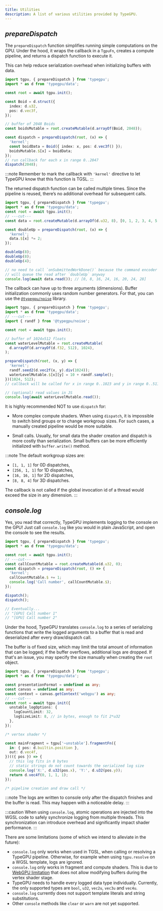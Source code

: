 ```yaml
---
title: Utilities
description: A list of various utilities provided by TypeGPU.
---
```


## *prepareDispatch*

The `prepareDispatch` function simplifies running simple computations on the GPU.
Under the hood, it wraps the callback in a `TgpuFn`, creates a compute pipeline, and returns a dispatch function to execute it.

This can help reduce serialization overhead when initializing buffers with data.

```ts twoslash
import tgpu, { prepareDispatch } from 'typegpu';
import * as d from 'typegpu/data';

const root = await tgpu.init();

const Boid = d.struct({
  index: d.u32,
  pos: d.vec3f,
});

// buffer of 2048 Boids
const boidsMutable = root.createMutable(d.arrayOf(Boid, 2048));

const dispatch = prepareDispatch(root, (x) => {
  'kernel';
  const boidData = Boid({ index: x, pos: d.vec3f() });
  boidsMutable.$[x] = boidData;
});
// run callback for each x in range 0..2047
dispatch(2048);
```

:::note
Remember to mark the callback with `'kernel'` directive to let TypeGPU know that this function is TGSL.
:::

The returned dispatch function can be called multiple times.
Since the pipeline is reused, there’s no additional overhead for subsequent calls.

```ts twoslash
import tgpu, { prepareDispatch } from 'typegpu';
import * as d from 'typegpu/data';
const root = await tgpu.init();
// ---cut---
const data = root.createMutable(d.arrayOf(d.u32, 8), [0, 1, 2, 3, 4, 5, 6, 7]);

const doubleUp = prepareDispatch(root, (x) => {
  'kernel';
  data.$[x] *= 2;
});

doubleUp(8);
doubleUp(8);
doubleUp(4);

// no need to call `onSubmittedWorkDone()` because the command encoder
// will queue the read after `doubleUp` anyway
console.log(await data.read()); // [0, 8, 16, 24, 16, 20, 24, 28]
```

The callback can have up to three arguments (dimensions).
Buffer initialization commonly uses random number generators.
For that, you can use the [`@typegpu/noise`](TypeGPU/ecosystem/typegpu-noise) library.

```ts twoslash
import tgpu, { prepareDispatch } from 'typegpu';
import * as d from 'typegpu/data';
// ---cut---
import { randf } from '@typegpu/noise';

const root = await tgpu.init();

// buffer of 1024x512 floats
const waterLevelMutable = root.createMutable(
  d.arrayOf(d.arrayOf(d.f32, 512), 1024),
);

prepareDispatch(root, (x, y) => {
  'kernel';
  randf.seed2(d.vec2f(x, y).div(1024));
  waterLevelMutable.$[x][y] = 10 + randf.sample();
})(1024, 512);
// callback will be called for x in range 0..1023 and y in range 0..511

// (optional) read values in JS
console.log(await waterLevelMutable.read());
```

It is highly recommended NOT to use `dispatch` for:

- More complex compute shaders.
When using `dispatch`, it is impossible to switch bind groups or to change workgroup sizes.
For such cases, a manually created pipeline would be more suitable.

- Small calls.
Usually, for small data the shader creation and dispatch is more costly than serialization.
Small buffers can be more efficiently initialized with `buffer.write()` method.

:::note
The default workgroup sizes are:

- `[1, 1, 1]` for 0D dispatches,
- `[256, 1, 1]` for 1D dispatches,
- `[16, 16, 1]` for 2D dispatches,
- `[8, 8, 4]` for 3D dispatches.

The callback is not called if the global invocation id of a thread would exceed the size in any dimension.
:::

## *console.log*

Yes, you read that correctly, TypeGPU implements logging to the console on the GPU!
Just call `console.log` like you would in plain JavaScript, and open the console to see the results.

```ts twoslash
import tgpu, { prepareDispatch } from 'typegpu';
import * as d from 'typegpu/data';

const root = await tgpu.init();
// ---cut---
const callCountMutable = root.createMutable(d.u32, 0);
const dispatch = prepareDispatch(root, () => {
  'kernel';
  callCountMutable.$ += 1;
  console.log('Call number', callCountMutable.$);
});

dispatch(); 
dispatch();

// Eventually...
// "[GPU] Call number 1"
// "[GPU] Call number 2"
```

Under the hood, TypeGPU translates `console.log` to a series of serializing functions that write the logged arguments to a buffer that is read and deserialized after every draw/dispatch call.

The buffer is of fixed size, which may limit the total amount of information that can be logged; if the buffer overflows, additional logs are dropped.
If that's an issue, you may specify the size manually when creating the `root` object.

```ts twoslash
import tgpu, { prepareDispatch } from 'typegpu';
import * as d from 'typegpu/data';

const presentationFormat = undefined as any;
const canvas = undefined as any;
const context = canvas.getContext('webgpu') as any;
// ---cut---
const root = await tgpu.init({
  unstable_logOptions: {
    logCountLimit: 32,
    logSizeLimit: 8, // in bytes, enough to fit 2*u32
  },
});

/* vertex shader */

const mainFragment = tgpu['~unstable'].fragmentFn({
  in: { pos: d.builtin.position },
  out: d.vec4f,
})(({ pos }) => {
  // this log fits in 8 bytes
  // static strings do not count towards the serialized log size
  console.log('X:', d.u32(pos.x), 'Y:', d.u32(pos.y));
  return d.vec4f(0, 1, 1, 1);
});

/* pipeline creation and draw call */
```

:::note
The logs are written to console only after the dispatch finishes and the buffer is read.
This may happen with a noticeable delay.
:::

:::caution
When using `console.log`, atomic operations are injected into the WGSL code to safely synchronize logging from multiple threads.
This synchronization can introduce overhead and significantly impact shader performance.
:::

There are some limitations (some of which we intend to alleviate in the future):

- `console.log` only works when used in TGSL, when calling or resolving a TypeGPU pipeline.
Otherwise, for example when using `tgpu.resolve` on a WGSL template, logs are ignored.
- `console.log` only works in fragment and compute shaders.
This is due to [WebGPU limitation](https://www.w3.org/TR/WGSL/#address-space) that does not allow modifying buffers during the vertex shader stage.
- TypeGPU needs to handle every logged data type individually.
Currently, the only supported types are `bool`, `u32`, `vec2u`, `vec3u` and `vec4u`.
- `console.log` currently does not support template literals and string substitutions.
- Other `console` methods like `clear` or `warn` are not yet supported.
